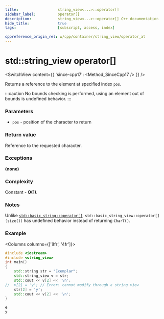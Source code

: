 ```yaml
---
title:					string_view<...>::operator[]
sidebar_label:			operator[]
description:			string_view<...>::operator[] C++ documentation
hide_title:				true
tags:					[subscript, access, index]

cppreference_origin_rel: w/cpp/container/string_view/operator_at
---
```


# std::string_view operator[]


<!-- Terms -->

<!----------------- Codes ---------------------->

<!-- at() -->

<SwitchView content={{
	'since-cpp17': <Method_SinceCpp17 />
}} />

Returns a <Tooltip title={Term_ContAlias_Reference}>reference</Tooltip> to the element at specified index `pos`.

:::caution
No bounds checking is performed, using an element out of bounds is <Tooltip title={Term_UndefinedBehaviour}>undefined behavior</Tooltip>.
:::

### Parameters

- `pos` - position of the character to return

### Return value

Reference to the requested character.

### Exceptions

**(none)**

### Complexity

Constant - **O(1)**.

### Notes

Unlike [`std::basic_string::operator[]`](../string/operator_subscript.mdx), `std::basic_string_view::operator[](size())` has <Tooltip title={Term_UndefinedBehaviour}>undefined behavior</Tooltip> instead of returning `CharT()`.

### Example

<Columns columns={['8fr', '4fr']}>
<div>

```cpp title='Main.cpp' showLineNumbers
#include <iostream>
#include <string_view>
int main()
{
    std::string str = "Exemplar";
    std::string_view v = str;
    std::cout << v[2] << '\n';
//  v[2] = 'y'; // Error: cannot modify through a string view
    str[2] = 'y';
    std::cout << v[2] << '\n';
}
```

</div>
<div>

```plaintext title="Output"
e
y
```

</div>
</Columns>
